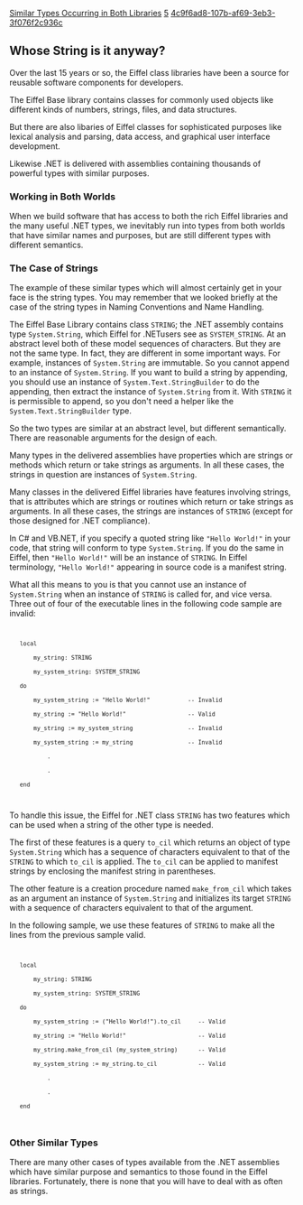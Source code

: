 [[Property:title|Similar Types Occurring in Both Libraries]]
[[Property:weight|5]]
[[Property:uuid|4c9f6ad8-107b-af69-3eb3-3f076f2c936c]]
==Whose String is it anyway?==

Over the last 15 years or so, the Eiffel class libraries have been a source for reusable software components for developers. 

The Eiffel Base library contains classes for commonly used objects like different kinds of numbers, strings, files, and data structures. 

But there are also libaries of Eiffel classes for sophisticated purposes like lexical analysis and parsing, data access, and graphical user interface development. 

Likewise .NET is delivered with assemblies containing thousands of powerful types with similar purposes. 

===Working in Both Worlds===

When we build software that has access to both the rich Eiffel libraries and the many useful .NET types, we inevitably run into types from both worlds that have similar names and purposes, but are still different types with different semantics. 

===The Case of Strings===

The example of these similar types which will almost certainly get in your face is the string types. You may remember that we looked briefly at the case of the string types in Naming Conventions and Name Handling. 

The Eiffel Base Library contains class <code>STRING</code>; the .NET assembly contains type <code>System.String</code>, which Eiffel for .NETusers see as <code>SYSTEM_STRING</code>. At an abstract level both of these model sequences of characters. But they are not the same type. In fact, they are different in some important ways. For example, instances of <code>System.String</code> are immutable. So you cannot append to an instance of <code>System.String</code>. If you want to build a string by appending, you should use an instance of <code>System.Text.StringBuilder</code> to do the appending, then extract the instance of <code>System.String</code> from it. With <code>STRING</code> it is permissible to append, so you don't need a helper like the <code>System.Text.StringBuilder</code> type. 

So the two types are similar at an abstract level, but different semantically. There are reasonable arguments for the design of each. 

Many types in the delivered assemblies have properties which are strings or methods which return or take strings as arguments. In all these cases, the strings in question are instances of <code>System.String</code>. 

Many classes in the delivered Eiffel libraries have features involving strings, that is attributes which are strings or routines which return or take strings as arguments. In all these cases, the strings are instances of <code>STRING</code> (except for those designed for .NET compliance). 

In C# and VB.NET, if you specify a quoted string like <code>"Hello World!"</code> in your code, that string will conform to type <code>System.String</code>. If you do the same in Eiffel, then <code>"Hello World!"</code> will be an instance of <code>STRING</code>. In Eiffel terminology, <code>"Hello World!"</code> appearing in source code is a manifest string. 

What all this means to you is that you cannot use an instance of <code>System.String</code> when an instance of <code>STRING</code> is called for, and vice versa. Three out of four of the executable lines in the following code sample are invalid: 
<code>
	local
		my_string: STRING
		my_system_string: SYSTEM_STRING
	do
		my_system_string := "Hello World!"           -- Invalid
		my_string := "Hello World!"                  -- Valid
		my_string := my_system_string                -- Invalid
		my_system_string := my_string                -- Invalid
			.
			.
	end
</code>

To handle this issue, the Eiffel for .NET class <code>STRING</code> has two features which can be used when a string of the other type is needed. 

The first of these features is a query <code>to_cil</code> which returns an object of type <code>System.String</code> which has a sequence of characters equivalent to that of the <code>STRING</code> to which <code>to_cil</code> is applied. The <code>to_cil</code> can be applied to manifest strings by enclosing the manifest string in parentheses. 

The other feature is a creation procedure named <code>make_from_cil</code> which takes as an argument an instance of <code>System.String</code> and initializes its target <code>STRING</code> with a sequence of characters equivalent to that of the argument. 

In the following sample, we use these features of <code>STRING</code> to make all the lines from the previous sample valid. 
<code>
	local
		my_string: STRING
		my_system_string: SYSTEM_STRING
	do
		my_system_string := ("Hello World!").to_cil     -- Valid
		my_string := "Hello World!"                     -- Valid
		my_string.make_from_cil (my_system_string)      -- Valid
		my_system_string := my_string.to_cil            -- Valid
			.
			.
	end
</code>

{{note|As shown in the above example, it is necessary to apply <code>to_cil</code> to a manifest string if you are assigning it to a <code>System.String</code> or passing it as an argument where a <code>System.String</code> is called for. <br/>
This is expected to change in a future release. It shall become unnecesary to apply <code>to_cil</code> to manifest strings. Instead, whether a <code>STRING</code> or <code>System.String</code> is needed will be determined by the context in which the manifest string is being used, and the proper type of object will be generated. }}

===Other Similar Types===

There are many other cases of types available from the .NET assemblies which have similar purpose and semantics to those found in the Eiffel libraries. Fortunately, there is none that you will have to deal with as often as strings. 




